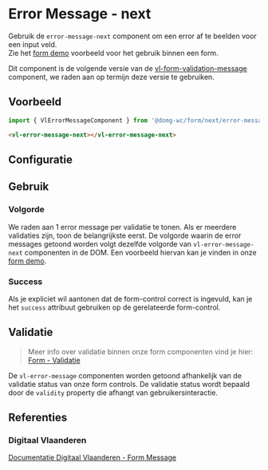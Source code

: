 
# Error Message - next

<CustomDocMetaData id="form-next-error-message" />

Gebruik de `error-message-next` component om een error af te beelden voor een input veld.<br/>
Zie het [form demo](/docs/ontwerp-form-demo--documentatie) voorbeeld voor het gebruik binnen een form.

Dit component is de volgende versie van de [vl-form-validation-message](/docs/elements-form-message-form-validation-message--documentatie) component, we raden aan op termijn deze versie te gebruiken.


## Voorbeeld

```js
import { VlErrorMessageComponent } from '@domg-wc/form/next/error-message';
```

```html
<vl-error-message-next></vl-error-message-next>
```

<Canvas of={VlErrorMessageStories.ErrorMessageDefault} />


## Configuratie

<ArgTypes of={VlErrorMessageStories.ErrorMessageDefault} />


## Gebruik

### Volgorde

We raden aan 1 error message per validatie te tonen. Als er meerdere validaties zijn, toon de belangrijkste eerst.
De volgorde waarin de error messages getoond worden volgt dezelfde volgorde van `vl-error-message-next` componenten in de DOM. Een voorbeeld hiervan kan je vinden in onze [form demo](/docs/ontwerp-form-demo--documentatie).

### Success

Als je expliciet wil aantonen dat de form-control correct is ingevuld, kan je het `success` attribuut gebruiken op de gerelateerde form-control.


## Validatie
> Meer info over validatie binnen onze form componenten vind je hier: [Form - Validatie](/docs/ontwerp-form-validation--documentatie)

De `vl-error-message` componenten worden getoond afhankelijk van de validatie status van onze form controls. De validatie status wordt bepaald door de `validity` property die afhangt van gebruikersinteractie.


## Referenties

### Digitaal Vlaanderen

[Documentatie Digitaal Vlaanderen - Form Message](https://overheid.vlaanderen.be/webuniversum/v3/documentation/forms/vl-ui-form-message)
